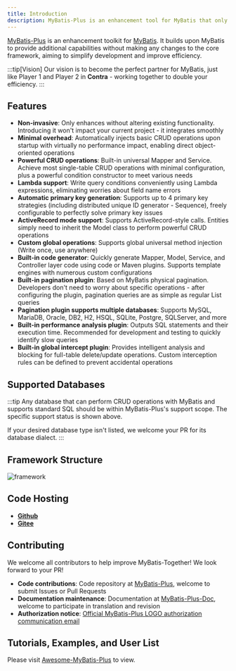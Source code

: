 ```yaml
---
title: Introduction
description: MyBatis-Plus is an enhancement tool for MyBatis that only enhances without changing. It simplifies development and improves efficiency with features like Lambda-style queries, pagination plugin, and code generator.
---
```



[MyBatis-Plus](https://github.com/baomidou/mybatis-plus) is an enhancement toolkit for [MyBatis](https://www.mybatis.org/mybatis-3/). It builds upon MyBatis to provide additional capabilities without making any changes to the core framework, aiming to simplify development and improve efficiency.

:::tip[Vision]
Our vision is to become the perfect partner for MyBatis, just like Player 1 and Player 2 in **Contra** - working together to double your efficiency.
:::

<Partner />

## Features

- **Non-invasive**: Only enhances without altering existing functionality. Introducing it won't impact your current project - it integrates smoothly
- **Minimal overhead**: Automatically injects basic CRUD operations upon startup with virtually no performance impact, enabling direct object-oriented operations
- **Powerful CRUD operations**: Built-in universal Mapper and Service. Achieve most single-table CRUD operations with minimal configuration, plus a powerful condition constructor to meet various needs
- **Lambda support**: Write query conditions conveniently using Lambda expressions, eliminating worries about field name errors
- **Automatic primary key generation**: Supports up to 4 primary key strategies (including distributed unique ID generator - Sequence), freely configurable to perfectly solve primary key issues
- **ActiveRecord mode support**: Supports ActiveRecord-style calls. Entities simply need to inherit the Model class to perform powerful CRUD operations
- **Custom global operations**: Supports global universal method injection (Write once, use anywhere)
- **Built-in code generator**: Quickly generate Mapper, Model, Service, and Controller layer code using code or Maven plugins. Supports template engines with numerous custom configurations
- **Built-in pagination plugin**: Based on MyBatis physical pagination. Developers don't need to worry about specific operations - after configuring the plugin, pagination queries are as simple as regular List queries
- **Pagination plugin supports multiple databases**: Supports MySQL, MariaDB, Oracle, DB2, H2, HSQL, SQLite, Postgre, SQLServer, and more
- **Built-in performance analysis plugin**: Outputs SQL statements and their execution time. Recommended for development and testing to quickly identify slow queries
- **Built-in global intercept plugin**: Provides intelligent analysis and blocking for full-table delete/update operations. Custom interception rules can be defined to prevent accidental operations

## Supported Databases

<SupportDb />

:::tip
Any database that can perform CRUD operations with MyBatis and supports standard SQL should be within MyBatis-Plus's support scope. The specific support status is shown above.

If your desired database type isn't listed, we welcome your PR for its database dialect.
:::

## Framework Structure

![framework](/images/content/mybatis-plus-framework.webp)

## Code Hosting

- **[Github](https://github.com/baomidou/mybatis-plus)**
- **[Gitee](https://gitee.com/baomidou/mybatis-plus)**

## Contributing

We welcome all contributors to help improve MyBatis-Together! We look forward to your PR!

- **Code contributions**: Code repository at [MyBatis-Plus](https://github.com/baomidou/mybatis-plus), welcome to submit Issues or Pull Requests
- **Documentation maintenance**: Documentation at [MyBatis-Plus-Doc](https://github.com/baomidou/mybatis-plus-doc), welcome to participate in translation and revision
- **Authorization notice**: [Official MyBatis-Plus LOGO authorization communication email](/document/logo-request.html)

## Tutorials, Examples, and User List

Please visit [Awesome-MyBatis-Plus](https://github.com/baomidou/awesome-mybatis-plus) to view.
